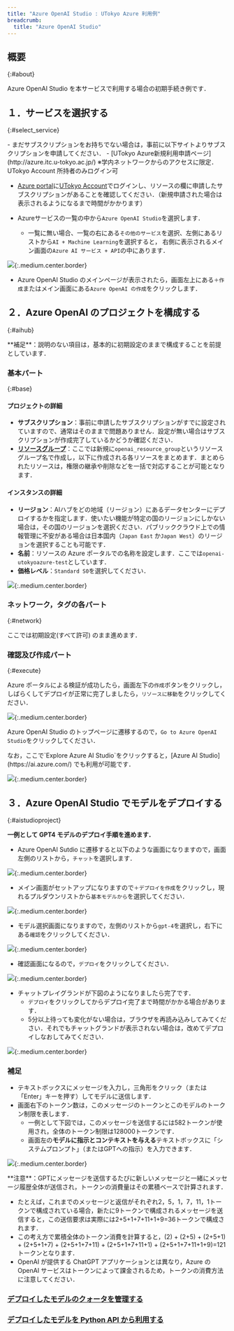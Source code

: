 ```yaml
---
title: "Azure OpenAI Studio : UTokyo Azure 利用例"
breadcrumb:
  title: "Azure OpenAI Studio"
---
```


## 概要
{:#about}

Azure OpenAI Studio を本サービスで利用する場合の初期手続き例です．

## １．サービスを選択する
{:#select_service}

<div class="box">
- まだサブスクリプションをお持ちでない場合は，事前に以下サイトよりサブスクリプションを申請してください．
  - [UTokyo Azure新規利用申請ページ](http://azure.itc.u-tokyo.ac.jp/) ※学内ネットワークからのアクセスに限定．UTokyo Account 所持者のみログイン可
</div>

- [Azure portal](https://portal.azure.com/)に[UTokyo Account](/utokyo_account/)でログインし、リソースの欄に申請したサブスクリプションがあることを確認してください．（新規申請された場合は表示されるようになるまで時間がかかります）

- Azureサービスの一覧の中から`Azure OpenAI Studio`を選択します．
    - 一覧に無い場合、一覧の右にある`その他のサービス`を選択、左側にあるリストから`AI + Machine Learning`を選択すると， 右側に表示されるメイン画面の`Azure AI サービス + API`の中にあります．

![](img/01_openai1.png){:.medium.center.border}

- Azure OpenAI Studio のメインページが表示されたら，画面左上にある`＋作成`またはメイン画面にある`Azure OpenAI の作成`をクリックします．

## ２．Azure OpenAI のプロジェクトを構成する
{:#aihub}

<div class="box">
**補足**：説明のない項目は，基本的に初期設定のままで構成することを前提としています．
</div>

### 基本パート
{:#base}

#### プロジェクトの詳細

- **サブスクリプション**：事前に申請したサブスクリプションがすでに設定されていますので、通常はそのままで問題ありません．設定が無い場合はサブスクリプションが作成完了しているかどうか確認ください．
- **[リソースグループ](https://learn.microsoft.com/ja-jp/azure/azure-resource-manager/management/manage-resource-groups-portal)**：ここでは新規に`openai_resource_group`というリソースグループ名で作成し，以下に作成される各リソースをまとめます．まとめられたリソースは，権限の継承や削除などを一括で対応することが可能となります．

#### インスタンスの詳細

- **リージョン**：AIハブをどの地域（リージョン）にあるデータセンターにデプロイするかを指定します．使いたい機能が特定の国のリージョンにしかない場合は，その国のリージョンを選択ください．パブリッククラウド上での情報管理に不安がある場合は日本国内（`Japan East` か`Japan West`）のリージョンを選択することも可能です．
- **名前**：リソースの Azure ポータルでの名称を設定します．ここでは`openai-utokyoazure-test`としています．
- **価格レベル**：`Standard S0`を選択してください．

![](img/02_openai2.png){:.medium.center.border}

### ネットワーク，タグの各パート
{:#network}

ここでは初期設定(すべて許可) のまま進めます．

### 確認及び作成パート
{:#execute}

Azure ポータルによる検証が成功したら，画面左下の`作成`ボタンをクリックし，しばらくしてデプロイが正常に完了しましたら，`リソースに移動`をクリックしてください．

![](img/03_openai3.png){:.medium.center.border}

Azure OpenAI Studio のトップページに遷移するので，`Go to Azure OpenAI Studio`をクリックしてください．

<div class="box">
なお，ここで`Explore Azure AI Studio`をクリックすると，[Azure AI Studio](https://ai.azure.com/) でも利用が可能です．
</div>

![](img/04_openai4.png){:.medium.center.border}

## ３．Azure OpenAI Studio でモデルをデプロイする
{:#aistudioproject}

**一例として GPT4 モデルのデプロイ手順を進めます．**

- Azure OpenAI Sutdio に遷移すると以下のような画面になりますので，画面左側のリストから，`チャット`を選択します．

![](img/05_openai5.png){:.medium.center.border}

- メイン画面がセットアップになりますので`＋デプロイを作成`をクリックし，現れるプルダウンリストから`基本モデルから`を選択してください．

![](img/06_openai6.png){:.medium.center.border}

- モデル選択画面になりますので，左側のリストから`gpt-4`を選択し，右下にある`確認`をクリックしてください．

![](img/07_openai7.png){:.medium.center.border}

- 確認画面になるので，`デプロイ`をクリックしてください．

![](img/08_openai8.png){:.medium.center.border}

- チャットプレイグランドが下図のようになりましたら完了です．
  - `デプロイ`をクリックしてからデプロイ完了まで時間がかかる場合があります．
  - 5分以上待っても変化がない場合は，ブラウザを再読み込みしてみてください．それでもチャットグランドが表示されない場合は，改めてデプロイしなおしてみてください．

![](img/09_openai9.png){:.medium.center.border}

### 補足

- テキストボックスにメッセージを入力し，三角形をクリック（または「Enter」キーを押す）してモデルに送信します．
- 画面右下のトークン数は，このメッセージのトークンとこのモデルのトークン制限を表します．
  - 一例として下図では，このメッセージを送信するには582トークンが使用され，全体のトークン制限は128000トークンです．
  - 画面左の**モデルに指示とコンテキストを与える**テキストボックスに「システムプロンプト」（またはGPTへの指示）を入力できます．

![](img/06_aistudiogpt6.png){:.medium.center.border}

<div class="box">
**注意**：GPTにメッセージを送信するたびに新しいメッセージと一緒にメッセージ履歴全体が送信され，トークンの消費量はその累積ベースで計算されます．
 
- たとえば，これまでのメッセージと返信がそれぞれ2，5，1，7，11，1トークンで構成されている場合，新たに9トークンで構成されるメッセージを送信すると，この送信要求は実際には2+5+1+7+11+1+9=36トークンで構成されます．
- この考え方で累積全体のトークン消費を計算すると，(2) + (2+5) + (2+5+1) + (2+5+1+7) + (2+5+1+7+11) + (2+5+1+7+11+1) + (2+5+1+7+11+1+9)=121 トークンとなります．
- OpenAI が提供する ChatGPT アプリケーションとは異なり，Azure の OpenAI サービスはトークンによって課金されるため，トークンの消費方法に注意してください．
</div>

### [デプロイしたモデルのクォータを管理する](/research_computing/utokyo_azure/ai/quota)

### [デプロイしたモデルを Python API から利用する](/research_computing/utokyo_azure/ai/python)
